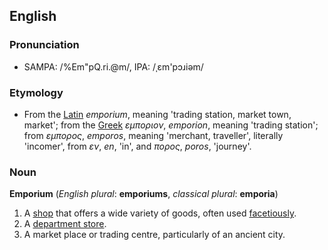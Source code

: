 == English ==

=== Pronunciation ===

* SAMPA: /%Em"pQ.ri.@m/, IPA: /&#716;&#603;m'p&#596;&#633;i&#601;m/

=== Etymology ===

* From the [[Latin]] ''emporium'', meaning 'trading station, market town, market'; from the [[Greek]] ''&epsilon;&mu;&pi;&omicron;&rho;&iota;&omicron;&nu;'', ''emporion'', meaning 'trading station'; from ''&epsilon;&mu;&pi;&omicron;&rho;&omicron;&sigmaf;'', ''emporos'', meaning 'merchant, traveller', literally 'incomer', from ''&epsilon;&nu;'', ''en'', 'in', and ''&pi;&omicron;&rho;&omicron;&sigmaf;'', ''poros'', 'journey'.

=== Noun ===

'''Emporium''' (''English plural'': '''emporiums''', ''classical plural'': '''emporia''')

# A [[shop]] that offers a wide variety of goods, often used [[facetiously]].
# A [[department store]].
# A market place or trading centre, particularly of an ancient city.